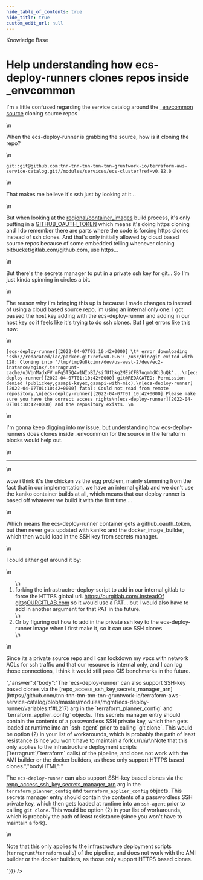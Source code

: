 ```yaml
---
hide_table_of_contents: true
hide_title: true
custom_edit_url: null
---
```



<head>
  <link rel="canonical" href="https://github.com/tnn-tnn-tnn-tnn-tnn-gruntwork-io/knowledge-base/discussions/347" />
</head>

<CenterLayout>
<span className="searchCategory">Knowledge Base</span>
<h1>Help understanding how ecs-deploy-runners clones repos inside _envcommon</h1>
<GitHub discussion={{"id":"D_kwDOF8slf84APPrF","number":347,"author":{"login":"pete0emerson"},"title":"Help understanding how ecs-deploy-runners clones repos inside _envcommon","body":"I'm a little confused regarding the service catalog around the _[envcommon source](https://github.com/tnn-tnn-tnn-tnn-tnn-gruntwork-io/terraform-aws-service-catalog/blob/master/examples/for-production/infrastructure-live/_envcommon/services/ecs-cluster.hcl#L15) cloning source repos\r\n\r\nWhen the ecs-deploy-runner is grabbing the source, how is it cloning the repo?\r\n\r\n`git::git@github.com:tnn-tnn-tnn-tnn-tnn-gruntwork-io/terraform-aws-service-catalog.git//modules/services/ecs-cluster?ref=v0.82.0`\r\n\r\nThat makes me believe it's ssh just by looking at it...\r\n\r\nBut when looking at the [regional/container_images](https://github.com/tnn-tnn-tnn-tnn-tnn-gruntwork-io/terraform-aws-service-catalog/blob/master/examples/for-production/infrastructure-live/shared/us-west-2/_regional/container_images/build_deploy_runner_image.sh) build process, it's only putting in a [GITHUB_OAUTH_TOKEN](https://github.com/tnn-tnn-tnn-tnn-tnn-gruntwork-io/terraform-aws-service-catalog/blob/master/examples/for-production/infrastructure-live/shared/us-west-2/_regional/container_images/build_deploy_runner_image.sh#L43) which means it's doing https cloning and I do remember there are parts where the code is forcing https clones instead of ssh clones. And that's only initially allowed by cloud based source repos because of some embedded telling whenever cloning bitbucket/gitlab.com/github.com, use https...\r\n\r\nBut there's the secrets manager to put in a private ssh key for git... So I'm just kinda spinning in circles a bit.\r\n\r\nThe reason why i'm bringing this up is because I made changes to instead of using a cloud based source repo, im using an internal only one. I got passed the host key adding with the ecs-deploy-runner and adding in our host key so it feels like it's trying to do ssh clones. But I get errors like this now:\r\n```\r\n[ecs-deploy-runner][2022-04-07T01:10:42+0000] \t* error downloading 'ssh://redacated/iac/packer.git?ref=v0.0.6': /usr/bin/git exited with 128: Cloning into '/tmp/tmp9u8kcimr/dev/us-west-2/dev/ec2-instance/nginx/.terragrunt-cache/uJVUnMadxFV_mFg5T5Q4w1NIoBI/sifUfbkg2MEiCFB7ugmhdKj3uQk'...\r\n[ecs-deploy-runner][2022-04-07T01:10:42+0000] git@REDACATED: Permission denied (publickey,gssapi-keyex,gssapi-with-mic).\r\n[ecs-deploy-runner][2022-04-07T01:10:42+0000] fatal: Could not read from remote repository.\r\n[ecs-deploy-runner][2022-04-07T01:10:42+0000] Please make sure you have the correct access rights\r\n[ecs-deploy-runner][2022-04-07T01:10:42+0000] and the repository exists. \r\n```\r\n\r\nI'm gonna keep digging into my issue, but understanding how ecs-deploy-runners does clones inside _envcommon for the source in the terraform blocks would help out.\r\n\r\n---\r\n\r\nwow i think it's the chicken vs the egg problem, mainly stemming from the fact that in our implementation, we have an internal gitlab and we don't use the kaniko container builds at all, which means that our deploy runner is based off whatever we build it with the first time....\r\n\r\nWhich means the ecs-deploy-runner container gets a github_oauth_token, but then never gets updated with kaniko and the docker_image_builder, which then would load in the SSH key from secrets manager.\r\n\r\nI could either get around it by:\r\n\r\n1. forking the infrastructre-deploy-script to add in our internal gitlab to force the HTTPS global url. https://ourgitlab.com/.insteadOf [git@OURGITLAB.com](mailto:git@OURGITLAB.com) so it would use a PAT... but I would also have to add in another argument for that PAT in the future.\r\n2.  Or by figuring out how to add in the private ssh key to the ecs-deploy-runner image when I first make it, so it can use SSH clones\r\n\r\nSince its a private source repo and I can lockdown my vpcs with network ACLs for ssh traffic and that our resource is internal only, and I can log those connections, i think it would still pass CIS benchmarks in the future.","bodyHTML":"<p dir=\"auto\">I'm a little confused regarding the service catalog around the _<a href=\"https://github.com/tnn-tnn-tnn-tnn-tnn-gruntwork-io/terraform-aws-service-catalog/blob/master/examples/for-production/infrastructure-live/_envcommon/services/ecs-cluster.hcl#L15\">envcommon source</a> cloning source repos</p>\n<p dir=\"auto\">When the ecs-deploy-runner is grabbing the source, how is it cloning the repo?</p>\n<p dir=\"auto\"><code class=\"notranslate\">git::git@github.com:tnn-tnn-tnn-tnn-tnn-gruntwork-io/terraform-aws-service-catalog.git//modules/services/ecs-cluster?ref=v0.82.0</code></p>\n<p dir=\"auto\">That makes me believe it's ssh just by looking at it...</p>\n<p dir=\"auto\">But when looking at the <a href=\"https://github.com/tnn-tnn-tnn-tnn-tnn-gruntwork-io/terraform-aws-service-catalog/blob/master/examples/for-production/infrastructure-live/shared/us-west-2/_regional/container_images/build_deploy_runner_image.sh\">regional/container_images</a> build process, it's only putting in a <a href=\"https://github.com/tnn-tnn-tnn-tnn-tnn-gruntwork-io/terraform-aws-service-catalog/blob/master/examples/for-production/infrastructure-live/shared/us-west-2/_regional/container_images/build_deploy_runner_image.sh#L43\">GITHUB_OAUTH_TOKEN</a> which means it's doing https cloning and I do remember there are parts where the code is forcing https clones instead of ssh clones. And that's only initially allowed by cloud based source repos because of some embedded telling whenever cloning bitbucket/gitlab.com/github.com, use https...</p>\n<p dir=\"auto\">But there's the secrets manager to put in a private ssh key for git... So I'm just kinda spinning in circles a bit.</p>\n<p dir=\"auto\">The reason why i'm bringing this up is because I made changes to instead of using a cloud based source repo, im using an internal only one. I got passed the host key adding with the ecs-deploy-runner and adding in our host key so it feels like it's trying to do ssh clones. But I get errors like this now:</p>\n<div class=\"snippet-clipboard-content notranslate position-relative overflow-auto\" data-snippet-clipboard-copy-content=\"[ecs-deploy-runner][2022-04-07T01:10:42+0000] \t* error downloading 'ssh://redacated/iac/packer.git?ref=v0.0.6': /usr/bin/git exited with 128: Cloning into '/tmp/tmp9u8kcimr/dev/us-west-2/dev/ec2-instance/nginx/.terragrunt-cache/uJVUnMadxFV_mFg5T5Q4w1NIoBI/sifUfbkg2MEiCFB7ugmhdKj3uQk'...\n[ecs-deploy-runner][2022-04-07T01:10:42+0000] git@REDACATED: Permission denied (publickey,gssapi-keyex,gssapi-with-mic).\n[ecs-deploy-runner][2022-04-07T01:10:42+0000] fatal: Could not read from remote repository.\n[ecs-deploy-runner][2022-04-07T01:10:42+0000] Please make sure you have the correct access rights\n[ecs-deploy-runner][2022-04-07T01:10:42+0000] and the repository exists. \"><pre class=\"notranslate\"><code class=\"notranslate\">[ecs-deploy-runner][2022-04-07T01:10:42+0000] \t* error downloading 'ssh://redacated/iac/packer.git?ref=v0.0.6': /usr/bin/git exited with 128: Cloning into '/tmp/tmp9u8kcimr/dev/us-west-2/dev/ec2-instance/nginx/.terragrunt-cache/uJVUnMadxFV_mFg5T5Q4w1NIoBI/sifUfbkg2MEiCFB7ugmhdKj3uQk'...\n[ecs-deploy-runner][2022-04-07T01:10:42+0000] git@REDACATED: Permission denied (publickey,gssapi-keyex,gssapi-with-mic).\n[ecs-deploy-runner][2022-04-07T01:10:42+0000] fatal: Could not read from remote repository.\n[ecs-deploy-runner][2022-04-07T01:10:42+0000] Please make sure you have the correct access rights\n[ecs-deploy-runner][2022-04-07T01:10:42+0000] and the repository exists. \n</code></pre></div>\n<p dir=\"auto\">I'm gonna keep digging into my issue, but understanding how ecs-deploy-runners does clones inside _envcommon for the source in the terraform blocks would help out.</p>\n<hr>\n<p dir=\"auto\">wow i think it's the chicken vs the egg problem, mainly stemming from the fact that in our implementation, we have an internal gitlab and we don't use the kaniko container builds at all, which means that our deploy runner is based off whatever we build it with the first time....</p>\n<p dir=\"auto\">Which means the ecs-deploy-runner container gets a github_oauth_token, but then never gets updated with kaniko and the docker_image_builder, which then would load in the SSH key from secrets manager.</p>\n<p dir=\"auto\">I could either get around it by:</p>\n<ol dir=\"auto\">\n<li>forking the infrastructre-deploy-script to add in our internal gitlab to force the HTTPS global url. <a href=\"https://ourgitlab.com/.insteadOf\" rel=\"nofollow\">https://ourgitlab.com/.insteadOf</a> <a href=\"mailto:git@OURGITLAB.com\">git@OURGITLAB.com</a> so it would use a PAT... but I would also have to add in another argument for that PAT in the future.</li>\n<li>Or by figuring out how to add in the private ssh key to the ecs-deploy-runner image when I first make it, so it can use SSH clones</li>\n</ol>\n<p dir=\"auto\">Since its a private source repo and I can lockdown my vpcs with network ACLs for ssh traffic and that our resource is internal only, and I can log those connections, i think it would still pass CIS benchmarks in the future.</p>","answer":{"body":"The `ecs-deploy-runner` can also support SSH-key based clones via the [repo_access_ssh_key_secrets_manager_arn](https://github.com/tnn-tnn-tnn-tnn-tnn-gruntwork-io/terraform-aws-service-catalog/blob/master/modules/mgmt/ecs-deploy-runner/variables.tf#L217) arg in the `terraform_planner_config` and `terraform_applier_config` objects. This secrets manager entry should contain the contents of a passwordless SSH private key, which then gets loaded at runtime into an `ssh-agent` prior to calling `git clone`. This would be option (2) in your list of workarounds, which is probably the path of least resistance (since you won't have to maintain a fork).\r\n\r\nNote that this only applies to the infrastructure deployment scripts (`terragrunt`/`terraform` calls) of the pipeline, and does not work with the AMI builder or the docker builders, as those only support HTTPS based clones.","bodyHTML":"<p dir=\"auto\">The <code class=\"notranslate\">ecs-deploy-runner</code> can also support SSH-key based clones via the <a href=\"https://github.com/tnn-tnn-tnn-tnn-tnn-gruntwork-io/terraform-aws-service-catalog/blob/master/modules/mgmt/ecs-deploy-runner/variables.tf#L217\">repo_access_ssh_key_secrets_manager_arn</a> arg in the <code class=\"notranslate\">terraform_planner_config</code> and <code class=\"notranslate\">terraform_applier_config</code> objects. This secrets manager entry should contain the contents of a passwordless SSH private key, which then gets loaded at runtime into an <code class=\"notranslate\">ssh-agent</code> prior to calling <code class=\"notranslate\">git clone</code>. This would be option (2) in your list of workarounds, which is probably the path of least resistance (since you won't have to maintain a fork).</p>\n<p dir=\"auto\">Note that this only applies to the infrastructure deployment scripts (<code class=\"notranslate\">terragrunt</code>/<code class=\"notranslate\">terraform</code> calls) of the pipeline, and does not work with the AMI builder or the docker builders, as those only support HTTPS based clones.</p>"}}} />

</CenterLayout>
  

<!-- ##DOCS-SOURCER-START
{
  "sourcePlugin": "github-discussions",
  "hash": "0e2291548edbd7f98aa63554f586fa23"
}
##DOCS-SOURCER-END -->
